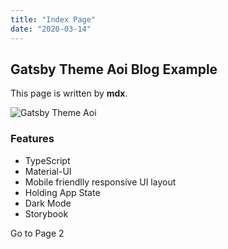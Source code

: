 ```yaml
---
title: "Index Page"
date: "2020-03-14"
---
```



## Gatsby Theme Aoi Blog Example

This page is written by **mdx**.

![Gatsby Theme Aoi](../../content/assets/IMG_7450.jpeg)

### Features

- TypeScript
- Material-UI
- Mobile friendlly responsive UI layout
- Holding App State
- Dark Mode
- Storybook

<AppLinkButton to="/page-2/">Go to Page 2</AppLinkButton>

